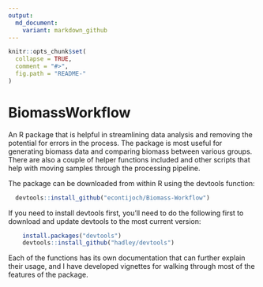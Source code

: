 ```yaml
---
output:
  md_document:
    variant: markdown_github
---
```


<!-- README.md is generated from README.Rmd. Please edit that file -->

```r
knitr::opts_chunk$set(
  collapse = TRUE,
  comment = "#>",
  fig.path = "README-"
)
```
# BiomassWorkflow

An R package that is helpful in streamlining data analysis and removing the potential for errors in the process. The package is most useful for generating biomass data and comparing biomass between various groups. There are also a couple of helper functions included and other scripts that help with moving samples through the processing pipeline.

The package can be downloaded from within R using the devtools function:

```R
  devtools::install_github("econtijoch/Biomass-Workflow")
```

If you need to install devtools first, you'll need to do the following first to download and update devtools to the most current version:

```R
	install.packages("devtools")
	devtools::install_github("hadley/devtools")
```

<p>Each of the functions has its own documentation that can further explain their usage, and I have developed vignettes for walking through most of the features of the package.</p>



